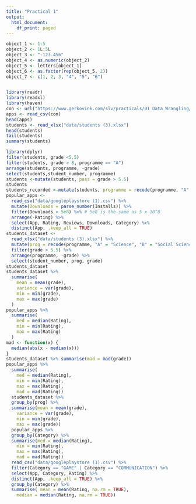 ```yaml
---
title: "Practical 1"
output:
  html_document:
    df_print: paged
---
```


```r
object_1 <- 1:5
object_2 <- 1L:5L
object_3 <- "-123.456"
object_4 <- as.numeric(object_2)
object_5 <- letters[object_1]
object_6 <- as.factor(rep(object_5, 2))
object_7 <- c(1, 2, 3, "4", "5", "6")


library(readr)
library(readxl)
library(haven)
con <- url("https://www.gerkovink.com/slv/practicals/01_Data_Wrangling/data/googleplaystore.csv")
apps <- read_csv(con)
head(apps)
students <- read_xlsx("data/students (3).xlsx")
head(students)
tail(students)
summary(students)

library(dplyr)
filter(students, grade <5.5)
filter(students, grade > 8, programme == "A")
arrange(students, programme, -grade)
select(students,student_number, programme)
students <-mutate(students, pass = grade > 5.5)
students
students_recorded <-mutate(students, programme = recode(programme, "A" = "science", "B" = "Social Science" ))
popular_apps <-
  read_csv("data/googleplaystore (1).csv") %>% 
  mutate(Downloads = parse_number(Installs)) %>% 
  filter(Downloads > 5e8) %>% # 5e8 is the same as 5 x 10^8
  arrange(-Rating) %>% 
  select(App, Rating, Reviews, Downloads, Category) %>% 
  distinct(App, .keep_all = TRUE)
students_dataset <-
  read_xlsx("data/students (3).xlsx") %>% 
  mutate(prog = recode(programme, "A" = "Science", "B" = "Social Science")) %>% 
  filter(grade > 5.5) %>% 
  arrange(programme, -grade) %>% 
  select(student_number, prog, grade)
students_dataset
students_dataset %>% 
  summarise(
    mean = mean(grade), 
    variance = var(grade), 
    min = min(grade), 
    max = max(grade)
  )
popular_apps %>% 
  summarise(
    med = median(Rating),
    min = min(Rating), 
    max = max(Rating)
  )
mad <- function(x) {
  median(abs(x - median(x)))
}
students_dataset %>% summarise(mad = mad(grade))
popular_apps %>% 
  summarise(
    med = median(Rating),
    min = min(Rating), 
    max = max(Rating),
    mad = mad(Rating))
  students_dataset %>% 
  group_by(prog) %>% 
  summarise(mean = mean(grade), 
    variance = var(grade), 
    min = min(grade), 
    max = max(grade))
  popular_apps %>%
  group_by(Category) %>% 
  summarise(med = median(Rating),
    min = min(Rating), 
    max = max(Rating),
    mad = mad(Rating))
  read_csv("data/googleplaystore (1).csv") %>% 
  filter(Category == "GAME" | Category == "COMMUNICATION") %>% 
  select(App, Category, Rating) %>% 
  distinct(App, .keep_all = TRUE) %>% 
  group_by(Category) %>% 
  summarise( mean = mean(Rating, na.rm = TRUE),
    median = median(Rating, na.rm = TRUE))
  
  
  
  

  
  


```

